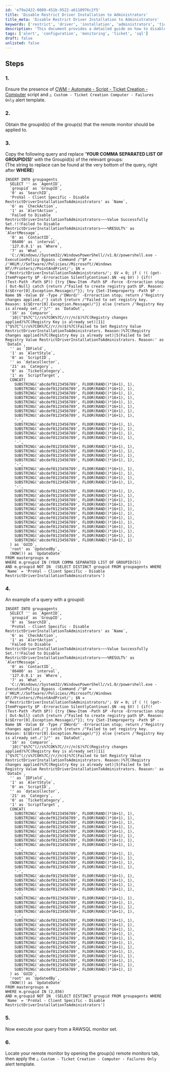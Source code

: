 ```yaml
---
id: 'e79a2422-0089-451b-9522-a6110976c2f5'
title: 'Disable Restrict Driver Installation to Administrators'
title_meta: 'Disable Restrict Driver Installation to Administrators'
keywords: ['restrict', 'driver', 'installation', 'administrators', 'ticket', 'creation', 'monitor']
description: 'This document provides a detailed guide on how to disable the Restrict Driver Installation to Administrators setting in a ConnectWise Automate environment. It includes steps for ensuring the script and alert template are in place, obtaining group IDs, and executing the necessary SQL query to apply the changes effectively.'
tags: ['alert', 'configuration', 'monitoring', 'ticket', 'sql']
draft: false
unlisted: false
---
```

## Steps

### 1.
Ensure the presence of [CWM - Automate - Script - Ticket Creation - Computer](https://proval.itglue.com/DOC-5078775-9098338) script and `△ Custom - Ticket Creation Computer - Failures Only` alert template.

### 2.
Obtain the groupid(s) of the group(s) that the remote monitor should be applied to.

### 3.
Copy the following query and replace '**YOUR COMMA SEPARATED LIST OF GROUPID(S)**' with the Groupid(s) of the relevant groups:  
(The string to replace can be found at the very bottom of the query, right after **WHERE**)

```
INSERT INTO groupagents  
  SELECT '' as `AgentID`,
  `groupid` as `GroupID`,
  '0' as `SearchID`,
  'ProVal - Client Specific - Disable RestrictDriverInstallationToAdministrators' as `Name`,
  '6' as `CheckAction`,
  '1' as `AlertAction`,
  'Failed to Disable RestrictDriverInstallationToAdministrators~~~Value Successfully Set.!!!Failed to Disable RestrictDriverInstallationToAdministrators~~~%RESULT%' as `AlertMessage`,
  '0' as `ContactID`,
  '86400' as `interval`,
  '127.0.0.1' as `Where`,
  '7' as `What`,
  'C://Windows//System32//WindowsPowerShell//v1.0//powershell.exe -ExecutionPolicy Bypass -Command /"$P = /'HKLM://Software//Policies//Microsoft//Windows NT//Printers//PointAndPrint/'; $N = /'RestrictDriverInstallationToAdministrators/'; $V = 0; if ( !( (get-ItemProperty $P -Erroraction SilentlyContinue).$N -eq $V) ) {if(!(Test-Path -Path $P)) {try {New-Item -Path $P -Force -Erroraction stop | Out-Null} catch {return /"Failed to create registry path $P. Reason: $($Error[0].Exception.Message)/"}}; try {Set-Itemproperty -Path $P -Name $N -Value $V -Type /'DWord/' -Erroraction stop; return /'Registry changes applied./'} catch {return /"Failed to set registry key. Reason: $($Error[0].Exception.Message)/"}} else {return /'Registry Key is already set./'}/"' as `DataOut`,
  '16' as `Comparor`,
  '10|(^$%7C^(//s%7COK%7C//r//n)$)%7C(Registry changes applied)%7C(Registry Key is already set)|11|(^$%7C^(//s%7COK%7C//r//n)$)%7C(Failed to Set Registry Value RestrictDriverInstallationToAdministrators. Reason:)%7C(Registry changes applied)%7C(Registry Key is already set)|5|Failed to Set Registry Value RestrictDriverInstallationToAdministrators. Reason:' as `DataIn`,
  '' as `IDField`,
  '1' as `AlertStyle`,
  '0' as `ScriptID`,
  '' as `datacollector`,
  '21' as `Category`,
  '0' as `TicketCategory`,
  '1' as `ScriptTarget`,
  CONCAT(
    SUBSTRING('abcdef0123456789', FLOOR(RAND()*16+1), 1),
    SUBSTRING('abcdef0123456789', FLOOR(RAND()*16+1), 1),
    SUBSTRING('abcdef0123456789', FLOOR(RAND()*16+1), 1),
    SUBSTRING('abcdef0123456789', FLOOR(RAND()*16+1), 1),
    SUBSTRING('abcdef0123456789', FLOOR(RAND()*16+1), 1),
    SUBSTRING('abcdef0123456789', FLOOR(RAND()*16+1), 1),
    SUBSTRING('abcdef0123456789', FLOOR(RAND()*16+1), 1),
    SUBSTRING('abcdef0123456789', FLOOR(RAND()*16+1), 1),
    '-',
    SUBSTRING('abcdef0123456789', FLOOR(RAND()*16+1), 1),
    SUBSTRING('abcdef0123456789', FLOOR(RAND()*16+1), 1),
    SUBSTRING('abcdef0123456789', FLOOR(RAND()*16+1), 1),
    SUBSTRING('abcdef0123456789', FLOOR(RAND()*16+1), 1),
    '-',
    SUBSTRING('abcdef0123456789', FLOOR(RAND()*16+1), 1),
    SUBSTRING('abcdef0123456789', FLOOR(RAND()*16+1), 1),
    SUBSTRING('abcdef0123456789', FLOOR(RAND()*16+1), 1),
    SUBSTRING('abcdef0123456789', FLOOR(RAND()*16+1), 1),
    '-',
    SUBSTRING('abcdef0123456789', FLOOR(RAND()*16+1), 1),
    SUBSTRING('abcdef0123456789', FLOOR(RAND()*16+1), 1),
    SUBSTRING('abcdef0123456789', FLOOR(RAND()*16+1), 1),
    SUBSTRING('abcdef0123456789', FLOOR(RAND()*16+1), 1),
    '-',
    SUBSTRING('abcdef0123456789', FLOOR(RAND()*16+1), 1),
    SUBSTRING('abcdef0123456789', FLOOR(RAND()*16+1), 1),
    SUBSTRING('abcdef0123456789', FLOOR(RAND()*16+1), 1),
    SUBSTRING('abcdef0123456789', FLOOR(RAND()*16+1), 1),
    SUBSTRING('abcdef0123456789', FLOOR(RAND()*16+1), 1),
    SUBSTRING('abcdef0123456789', FLOOR(RAND()*16+1), 1),
    SUBSTRING('abcdef0123456789', FLOOR(RAND()*16+1), 1),
    SUBSTRING('abcdef0123456789', FLOOR(RAND()*16+1), 1),
    SUBSTRING('abcdef0123456789', FLOOR(RAND()*16+1), 1),
    SUBSTRING('abcdef0123456789', FLOOR(RAND()*16+1), 1),
    SUBSTRING('abcdef0123456789', FLOOR(RAND()*16+1), 1),
    SUBSTRING('abcdef0123456789', FLOOR(RAND()*16+1), 1)
  ) as `GUID`,
  'root' as `UpdatedBy`,
  (NOW()) as `UpdateDate`
FROM mastergroups m
WHERE m.groupid IN (YOUR COMMA SEPARATED LIST OF GROUPID(S))
AND m.groupid NOT IN  (SELECT DISTINCT groupid FROM groupagents WHERE `Name` = 'ProVal - Client Specific - Disable RestrictDriverInstallationToAdministrators')
```

### 4.
An example of a query with a groupid:

```
INSERT INTO groupagents  
  SELECT '' as `AgentID`,
  `groupid` as `GroupID`,
  '0' as `SearchID`,
  'ProVal - Client Specific - Disable RestrictDriverInstallationToAdministrators' as `Name`,
  '6' as `CheckAction`,
  '1' as `AlertAction`,
  'Failed to Disable RestrictDriverInstallationToAdministrators~~~Value Successfully Set.!!!Failed to Disable RestrictDriverInstallationToAdministrators~~~%RESULT%' as `AlertMessage`,
  '0' as `ContactID`,
  '86400' as `interval`,
  '127.0.0.1' as `Where`,
  '7' as `What`,
  'C://Windows//System32//WindowsPowerShell//v1.0//powershell.exe -ExecutionPolicy Bypass -Command /"$P = /'HKLM://Software//Policies//Microsoft//Windows NT//Printers//PointAndPrint/'; $N = /'RestrictDriverInstallationToAdministrators/'; $V = 0; if ( !( (get-ItemProperty $P -Erroraction SilentlyContinue).$N -eq $V) ) {if(!(Test-Path -Path $P)) {try {New-Item -Path $P -Force -Erroraction stop | Out-Null} catch {return /"Failed to create registry path $P. Reason: $($Error[0].Exception.Message)/"}}; try {Set-Itemproperty -Path $P -Name $N -Value $V -Type /'DWord/' -Erroraction stop; return /'Registry changes applied./'} catch {return /"Failed to set registry key. Reason: $($Error[0].Exception.Message)/"}} else {return /'Registry Key is already set./'}/"' as `DataOut`,
  '16' as `Comparor`,
  '10|(^$%7C^(//s%7COK%7C//r//n)$)%7C(Registry changes applied)%7C(Registry Key is already set)|11|(^$%7C^(//s%7COK%7C//r//n)$)%7C(Failed to Set Registry Value RestrictDriverInstallationToAdministrators. Reason:)%7C(Registry changes applied)%7C(Registry Key is already set)|5|Failed to Set Registry Value RestrictDriverInstallationToAdministrators. Reason:' as `DataIn`,
  '' as `IDField`,
  '1' as `AlertStyle`,
  '0' as `ScriptID`,
  '' as `datacollector`,
  '21' as `Category`,
  '0' as `TicketCategory`,
  '1' as `ScriptTarget`,
  CONCAT(
    SUBSTRING('abcdef0123456789', FLOOR(RAND()*16+1), 1),
    SUBSTRING('abcdef0123456789', FLOOR(RAND()*16+1), 1),
    SUBSTRING('abcdef0123456789', FLOOR(RAND()*16+1), 1),
    SUBSTRING('abcdef0123456789', FLOOR(RAND()*16+1), 1),
    SUBSTRING('abcdef0123456789', FLOOR(RAND()*16+1), 1),
    SUBSTRING('abcdef0123456789', FLOOR(RAND()*16+1), 1),
    SUBSTRING('abcdef0123456789', FLOOR(RAND()*16+1), 1),
    SUBSTRING('abcdef0123456789', FLOOR(RAND()*16+1), 1),
    '-',
    SUBSTRING('abcdef0123456789', FLOOR(RAND()*16+1), 1),
    SUBSTRING('abcdef0123456789', FLOOR(RAND()*16+1), 1),
    SUBSTRING('abcdef0123456789', FLOOR(RAND()*16+1), 1),
    SUBSTRING('abcdef0123456789', FLOOR(RAND()*16+1), 1),
    '-',
    SUBSTRING('abcdef0123456789', FLOOR(RAND()*16+1), 1),
    SUBSTRING('abcdef0123456789', FLOOR(RAND()*16+1), 1),
    SUBSTRING('abcdef0123456789', FLOOR(RAND()*16+1), 1),
    SUBSTRING('abcdef0123456789', FLOOR(RAND()*16+1), 1),
    '-',
    SUBSTRING('abcdef0123456789', FLOOR(RAND()*16+1), 1),
    SUBSTRING('abcdef0123456789', FLOOR(RAND()*16+1), 1),
    SUBSTRING('abcdef0123456789', FLOOR(RAND()*16+1), 1),
    SUBSTRING('abcdef0123456789', FLOOR(RAND()*16+1), 1),
    '-',
    SUBSTRING('abcdef0123456789', FLOOR(RAND()*16+1), 1),
    SUBSTRING('abcdef0123456789', FLOOR(RAND()*16+1), 1),
    SUBSTRING('abcdef0123456789', FLOOR(RAND()*16+1), 1),
    SUBSTRING('abcdef0123456789', FLOOR(RAND()*16+1), 1),
    SUBSTRING('abcdef0123456789', FLOOR(RAND()*16+1), 1),
    SUBSTRING('abcdef0123456789', FLOOR(RAND()*16+1), 1),
    SUBSTRING('abcdef0123456789', FLOOR(RAND()*16+1), 1),
    SUBSTRING('abcdef0123456789', FLOOR(RAND()*16+1), 1),
    SUBSTRING('abcdef0123456789', FLOOR(RAND()*16+1), 1),
    SUBSTRING('abcdef0123456789', FLOOR(RAND()*16+1), 1),
    SUBSTRING('abcdef0123456789', FLOOR(RAND()*16+1), 1),
    SUBSTRING('abcdef0123456789', FLOOR(RAND()*16+1), 1)
  ) as `GUID`,
  'root' as `UpdatedBy`,
  (NOW()) as `UpdateDate`
FROM mastergroups m
WHERE m.groupid IN (2,856)
AND m.groupid NOT IN  (SELECT DISTINCT groupid FROM groupagents WHERE `Name` = 'ProVal - Client Specific - Disable RestrictDriverInstallationToAdministrators')
```

### 5.
Now execute your query from a RAWSQL monitor set.

### 6.
Locate your remote monitor by opening the group(s) remote monitors tab, then apply the `△ Custom - Ticket Creation - Computer - Failures Only` alert template.












